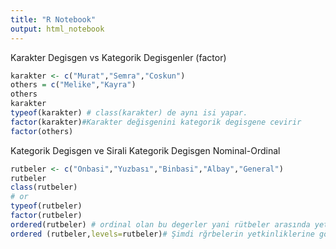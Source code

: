 ```yaml
---
title: "R Notebook"
output: html_notebook
---
```


Karakter Degisgen vs Kategorik Degisgenler (factor)

```r
karakter <- c("Murat","Semra","Coskun")
others = c("Melike","Kayra")
others
karakter
typeof(karakter) # class(karakter) de aynı isi yapar.
factor(karakter)#Karakter değisgenini kategorik degisgene cevirir
factor(others)
```
Kategorik Degisgen ve Sirali Kategorik Degisgen Nominal-Ordinal
```r

rutbeler <- c("Onbasi","Yuzbası","Binbasi","Albay","General")
rutbeler
class(rutbeler)
# or
typeof(rutbeler)
factor(rutbeler)
ordered(rutbeler) # ordinal olan bu degerler yani rütbeler arasında yetkinlik farkı var. Sıralı gelmedi.
ordered (rutbeler,levels=rutbeler)# Şimdi rğrbelerin yetkinliklerine göre sıralama yaprı.

```


